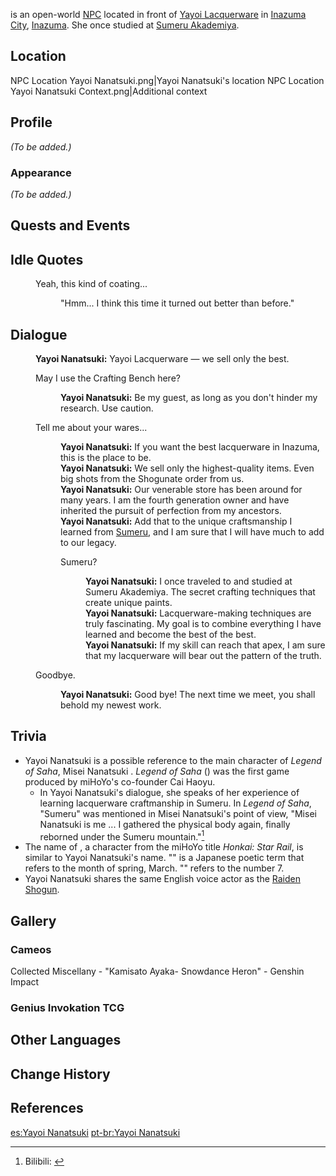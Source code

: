 {{Meta
<!-- REMOVE THIS TEMPLATE AFTER ADDING MISSING INFO -->
|missing_NPC_profile  = yes
}}
{{Character Infobox
|type             = Open-World NPC
|image            = NPC Yayoi Nanatsuki.png
|region           = Inazuma
|location         = Inazuma
|affiliation      = Yayoi Lacquerware
|title            = Owner of Yayoi Lacquerware
|voiceEN          = [https://www.anneyatco.com/ Anne Yatco]<ref>Twitch: [https://www.twitch.tv/annejyatco/clip/ObedientBusyFishDAESuppy-Wu9-zto1FZUgq5Hs EN VA Self Announcement]</ref>
|voiceCN          = 
|voiceJP          = 
}}
{{Lang|'''Yayoi Nanatsuki'''|ja=弥生七月|ja_rm=Yayoi Nanatsuki}} is an open-world [[NPC]] located in front of [[Yayoi Lacquerware]] in [[Inazuma City]], [[Inazuma]]. She once studied at [[Sumeru Akademiya]].

==Location==
<gallery>
NPC Location Yayoi Nanatsuki.png|Yayoi Nanatsuki's location
NPC Location Yayoi Nanatsuki Context.png|Additional context
</gallery>

==Profile==
<!-- detailed story/lore information goes here -->
''(To be added.)''

===Appearance===
''(To be added.)''

==Quests and Events==
{{Quests and Events}}

==Idle Quotes==
{{Dialogue Start}}
: {{DIcon|Idle}} Yeah, this kind of coating...
:: {{A|VO Yayoi Nanatsuki 01.ogg}} "Hmm... I think this time it turned out better than before."
{{Dialogue End}}

==Dialogue==
{{Dialogue Start}}
:'''Yayoi Nanatsuki:''' Yayoi Lacquerware &mdash; we sell only the best.
:{{DIcon|Alchemy}} May I use the Crafting Bench here?
::'''Yayoi Nanatsuki:''' Be my guest, as long as you don't hinder my research. Use caution.
:{{DIcon}} Tell me about your wares...
::'''Yayoi Nanatsuki:''' If you want the best lacquerware in Inazuma, this is the place to be.
::'''Yayoi Nanatsuki:''' We sell only the highest-quality items. Even big shots from the Shogunate order from us.
::'''Yayoi Nanatsuki:''' Our venerable store has been around for many years. I am the fourth generation owner and have inherited the pursuit of perfection from my ancestors.
::'''Yayoi Nanatsuki:''' Add that to the unique craftsmanship I learned from [[Sumeru]], and I am sure that I will have much to add to our legacy.
::{{DIcon}} Sumeru?
:::'''Yayoi Nanatsuki:''' I once traveled to and studied at Sumeru Akademiya. The secret crafting techniques that {{sic|I learned there has helped to me}} create unique paints.
:::'''Yayoi Nanatsuki:''' Lacquerware-making techniques are truly fascinating. My goal is to combine everything I have learned and become the best of the best.
:::'''Yayoi Nanatsuki:''' If my skill can reach that apex, I am sure that my lacquerware will bear out the pattern of the truth.
:{{DIcon}} Goodbye.
::'''Yayoi Nanatsuki:''' Good bye! The next time we meet, you shall behold my newest work.
{{Dialogue End}}

==Trivia==
* Yayoi Nanatsuki {{Lang|zh=弥生七月|zh_rm=Míshēng Qīyuè}} is a possible reference to the main character of ''Legend of Saha'', Misei Nanatsuki {{Lang|zh=弥生奈奈月|zh_rm=Míshēng Nàinàiyuè}}. ''Legend of Saha'' ({{zh|娑婆物语|rm=Suōpó Wùyǔ}}) was the first game produced by miHoYo's co-founder Cai Haoyu.
** In Yayoi Nanatsuki's dialogue, she speaks of her experience of learning lacquerware craftmanship in Sumeru. In ''Legend of Saha'', "Sumeru" was mentioned in Misei Nanatsuki's point of view, "Misei Nanatsuki is me ... I gathered the physical body again, finally reborned under the Sumeru mountain."<ref>Bilibili: [https://www.bilibili.com/video/BV1nt411n7yT {{zh|米哈游黑历史娑婆物语关卡体验，以及背后的故事}}]</ref>
* The name of {{Not a Typo|March 7th}} {{Lang|zh=三月七|zh_rm=Sanyuè Qī}}, a character from the miHoYo title ''Honkai: Star Rail'', is similar to Yayoi Nanatsuki's name. "{{ja|弥生}}" is a Japanese poetic term that refers to the month of spring, March. "{{zh|七}}" refers to the number 7.
* Yayoi Nanatsuki shares the same English voice actor as the [[Raiden Shogun]].

==Gallery==
===Cameos===
<gallery>
Collected Miscellany - "Kamisato Ayaka- Snowdance Heron" - Genshin Impact
</gallery>

===Genius Invokation TCG===
{{Genius Invokation TCG Cards by Featured Gallery}}

==Other Languages==
{{Other Languages
|default_hidden = 1
|en      = Yayoi Nanatsuki
|zhs     = 弥生七月
|zhs_rm  = Míshēng Qīyuè
|zht     = 彌生七月
|zht_rm  = Míshēng Qīyuè
|ja      = 弥生七月
|ja_rm   = Yayoi Nanatsuki
|ko      = //야요이 나나츠키//
|es      = Yayoi Nanatsuki
|fr      = Yayoi Nanatsuki
|ru      = Яёи Нанацуки
|th      = Yayoi Nanatsuki
|vi      = Yayoi Nanatsuki
|de      = Yayoi Nanatsuki
|id      = Yayoi Nanatsuki
|pt      = Yayoi Nanatsuki
|tr      = Yayoi Nanatsuki
|it      = Yayoi Nanatsuki
}}

==Change History==
{{Change History|2.0}}

==References==
{{Reflist}}

[[es:Yayoi Nanatsuki]]
[[pt-br:Yayoi Nanatsuki]]